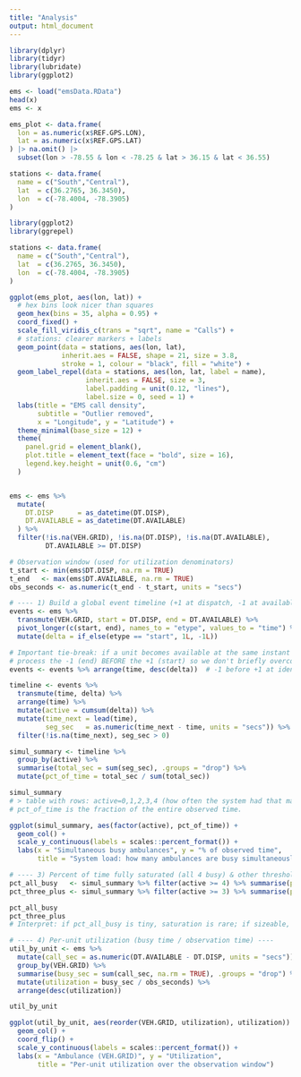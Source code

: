 ```yaml
---
title: "Analysis"
output: html_document
---
```


```r
library(dplyr)
library(tidyr)
library(lubridate)
library(ggplot2)

ems <- load("emsData.RData")
head(x)
ems <- x
```

```r

ems_plot <- data.frame(
  lon = as.numeric(x$REF.GPS.LON),
  lat = as.numeric(x$REF.GPS.LAT)
) |> na.omit() |>
  subset(lon > -78.55 & lon < -78.25 & lat > 36.15 & lat < 36.55)

stations <- data.frame(
  name = c("South","Central"),
  lat  = c(36.2765, 36.3450),
  lon  = c(-78.4004, -78.3905)
)

library(ggplot2)
library(ggrepel)

stations <- data.frame(
  name = c("South","Central"),
  lat  = c(36.2765, 36.3450),
  lon  = c(-78.4004, -78.3905)
)

ggplot(ems_plot, aes(lon, lat)) +
  # hex bins look nicer than squares
  geom_hex(bins = 35, alpha = 0.95) +
  coord_fixed() +
  scale_fill_viridis_c(trans = "sqrt", name = "Calls") +
  # stations: clearer markers + labels
  geom_point(data = stations, aes(lon, lat),
             inherit.aes = FALSE, shape = 21, size = 3.8,
             stroke = 1, colour = "black", fill = "white") +
  geom_label_repel(data = stations, aes(lon, lat, label = name),
                   inherit.aes = FALSE, size = 3,
                   label.padding = unit(0.12, "lines"),
                   label.size = 0, seed = 1) +
  labs(title = "EMS call density",
       subtitle = "Outlier removed",
       x = "Longitude", y = "Latitude") +
  theme_minimal(base_size = 12) +
  theme(
    panel.grid = element_blank(),
    plot.title = element_text(face = "bold", size = 16),
    legend.key.height = unit(0.6, "cm")
  )



```

```r

ems <- ems %>%
  mutate(
    DT.DISP      = as_datetime(DT.DISP),
    DT.AVAILABLE = as_datetime(DT.AVAILABLE)
  ) %>%
  filter(!is.na(VEH.GRID), !is.na(DT.DISP), !is.na(DT.AVAILABLE),
         DT.AVAILABLE >= DT.DISP)

# Observation window (used for utilization denominators)
t_start <- min(ems$DT.DISP, na.rm = TRUE)
t_end   <- max(ems$DT.AVAILABLE, na.rm = TRUE)
obs_seconds <- as.numeric(t_end - t_start, units = "secs")

# ---- 1) Build a global event timeline (+1 at dispatch, -1 at available) ----
events <- ems %>%
  transmute(VEH.GRID, start = DT.DISP, end = DT.AVAILABLE) %>%
  pivot_longer(c(start, end), names_to = "etype", values_to = "time") %>%
  mutate(delta = if_else(etype == "start", 1L, -1L))

# Important tie-break: if a unit becomes available at the same instant another dispatch occurs,
# process the -1 (end) BEFORE the +1 (start) so we don't briefly overcount.
events <- events %>% arrange(time, desc(delta))  # -1 before +1 at identical timestamps

timeline <- events %>%
  transmute(time, delta) %>%
  arrange(time) %>%
  mutate(active = cumsum(delta)) %>%
  mutate(time_next = lead(time),
         seg_sec   = as.numeric(time_next - time, units = "secs")) %>%
  filter(!is.na(time_next), seg_sec > 0)

simul_summary <- timeline %>%
  group_by(active) %>%
  summarise(total_sec = sum(seg_sec), .groups = "drop") %>%
  mutate(pct_of_time = total_sec / sum(total_sec))

simul_summary
# > table with rows: active=0,1,2,3,4 (how often the system had that many units busy)
# pct_of_time is the fraction of the entire observed time.

ggplot(simul_summary, aes(factor(active), pct_of_time)) +
  geom_col() +
  scale_y_continuous(labels = scales::percent_format()) +
  labs(x = "Simultaneous busy ambulances", y = "% of observed time",
       title = "System load: how many ambulances are busy simultaneously")

# ---- 3) Percent of time fully saturated (all 4 busy) & other thresholds ----
pct_all_busy   <- simul_summary %>% filter(active >= 4) %>% summarise(p = sum(pct_of_time)) %>% pull(p)
pct_three_plus <- simul_summary %>% filter(active >= 3) %>% summarise(p = sum(pct_of_time)) %>% pull(p)

pct_all_busy
pct_three_plus
# Interpret: if pct_all_busy is tiny, saturation is rare; if sizeable, queuing/simulation matters.

# ---- 4) Per-unit utilization (busy time / observation time) ----
util_by_unit <- ems %>%
  mutate(call_sec = as.numeric(DT.AVAILABLE - DT.DISP, units = "secs")) %>%
  group_by(VEH.GRID) %>%
  summarise(busy_sec = sum(call_sec, na.rm = TRUE), .groups = "drop") %>%
  mutate(utilization = busy_sec / obs_seconds) %>%
  arrange(desc(utilization))

util_by_unit

ggplot(util_by_unit, aes(reorder(VEH.GRID, utilization), utilization)) +
  geom_col() +
  coord_flip() +
  scale_y_continuous(labels = scales::percent_format()) +
  labs(x = "Ambulance (VEH.GRID)", y = "Utilization",
       title = "Per-unit utilization over the observation window")

```
